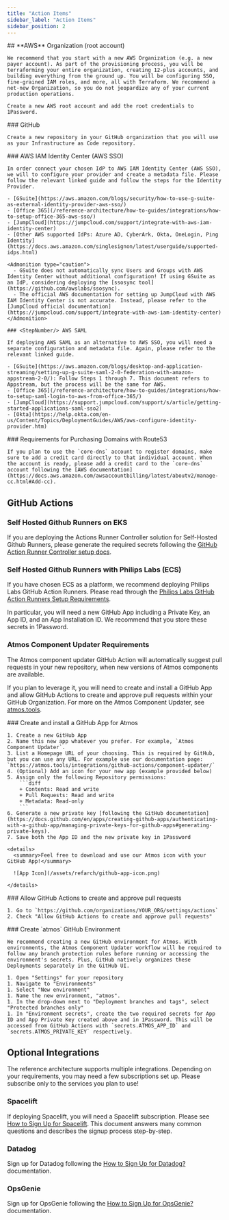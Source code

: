 ```yaml
---
title: "Action Items"
sidebar_label: "Action Items"
sidebar_position: 2
---
```


<Steps>
  <Step>
    ## <StepNumber/> **AWS** Organization (root account)

    We recommend that you start with a new AWS Organization (e.g. a new payer account). As part of the provisioning process, you will be terraforming your entire organization, creating 12-plus accounts, and building everything from the ground up. You will be configuring SSO, fine-grained IAM roles, and more, all with Terraform. We recommend a net-new Organization, so you do not jeopardize any of your current production operations.

    Create a new AWS root account and add the root credentials to 1Password.
  </Step>

  <Step>
    ### <StepNumber/> GitHub

    Create a new repository in your GitHub organization that you will use as your Infrastructure as Code repository.
  </Step>

  <Step>
    ### <StepNumber/> AWS IAM Identity Center (AWS SSO)

    In order connect your chosen IdP to AWS IAM Identity Center (AWS SSO), we will to configure your provider and create a metadata file. Please follow the relevant linked guide and follow the steps for the Identity Provider.

    - [GSuite](https://aws.amazon.com/blogs/security/how-to-use-g-suite-as-external-identity-provider-aws-sso/)
    - [Office 365](/reference-architecture/how-to-guides/integrations/how-to-setup-office-365-aws-sso/)
    - [JumpCloud](https://jumpcloud.com/support/integrate-with-aws-iam-identity-center)
    - [Other AWS supported IdPs: Azure AD, CyberArk, Okta, OneLogin, Ping Identity](https://docs.aws.amazon.com/singlesignon/latest/userguide/supported-idps.html)

    <Admonition type="caution">
      - GSuite does not automatically sync Users and Groups with AWS Identity Center without additional configuration! If using GSuite as an IdP, considering deploying the [ssosync tool](https://github.com/awslabs/ssosync).
      - The official AWS documentation for setting up JumpCloud with AWS IAM Identity Center is not accurate. Instead, please refer to the [JumpCloud official documentation](https://jumpcloud.com/support/integrate-with-aws-iam-identity-center)
    </Admonition>
  </Step>

  <Step>

    ### <StepNumber/> AWS SAML

    If deploying AWS SAML as an alternative to AWS SSO, you will need a separate configuration and metadata file. Again, please refer to the relevant linked guide.

    - [GSuite](https://aws.amazon.com/blogs/desktop-and-application-streaming/setting-up-g-suite-saml-2-0-federation-with-amazon-appstream-2-0/): Follow Steps 1 through 7. This document refers to Appstream, but the process will be the same for AWS.
    - [Office 365](/reference-architecture/how-to-guides/integrations/how-to-setup-saml-login-to-aws-from-office-365/)
    - [JumpCloud](https://support.jumpcloud.com/support/s/article/getting-started-applications-saml-sso2)
    - [Okta](https://help.okta.com/en-us/Content/Topics/DeploymentGuides/AWS/aws-configure-identity-provider.htm)
  </Step>

  <Step>
    ### <StepNumber/> Requirements for Purchasing Domains with Route53

    If you plan to use the `core-dns` account to register domains, make sure to add a credit card directly to that individual account. When the account is ready, please add a credit card to the `core-dns` account following the [AWS documentation](https://docs.aws.amazon.com/awsaccountbilling/latest/aboutv2/manage-cc.html#Add-cc).
  </Step>
</Steps>

## GitHub Actions

### Self Hosted Github Runners on EKS

If you are deploying the Actions Runner Controller solution for Self-Hosted Github Runners, please generate the required secrets following the
[GitHub Action Runner Controller setup docs](/reference-architecture/setup/github-arc/#requirements).

### Self Hosted Github Runners with Philips Labs (ECS)

If you have chosen ECS as a platform, we recommend deploying Philips Labs GitHub Action Runners. Please read through the [Philips Labs GitHub Action Runners Setup Requirements](/reference-architecture/setup/philips-labs-github-runners/#requirements).

In particular, you will need a new GitHub App including a Private Key, an App ID, and an App Installation ID. We recommend that you store these secrets in 1Password.

### Atmos Component Updater Requirements

The Atmos component updater GitHub Action will automatically suggest pull requests in your new repository, when new versions of Atmos components are available.

If you plan to leverage it, you will need to create and install a GitHub App and allow GitHub Actions to create and approve pull requests within your GitHub Organization. For more on the Atmos Component Updater, see [atmos.tools](https://atmos.tools/integrations/github-actions/component-updater).

<Steps>
  <Step>
    ### <StepNumber/> Create and install a GitHub App for Atmos

    1. Create a new GitHub App
    2. Name this new app whatever you prefer. For example, `Atmos Component Updater`.
    3. List a Homepage URL of your choosing. This is required by GitHub, but you can use any URL. For example use our documentation page: `https://atmos.tools/integrations/github-actions/component-updater/`
    4. (Optional) Add an icon for your new app (example provided below)
    5. Assign only the following Repository permissions:
        ```diff
        + Contents: Read and write
        + Pull Requests: Read and write
        + Metadata: Read-only
        ```
    6. Generate a new private key [following the GitHub documentation](https://docs.github.com/en/apps/creating-github-apps/authenticating-with-a-github-app/managing-private-keys-for-github-apps#generating-private-keys).
    7. Save both the App ID and the new private key in 1Password

    <details>
      <summary>Feel free to download and use our Atmos icon with your GitHub App!</summary>

      ![App Icon](/assets/refarch/github-app-icon.png)

    </details>
  </Step>

  <Step>
    ### <StepNumber/> Allow GitHub Actions to create and approve pull requests

    1. Go to `https://github.com/organizations/YOUR_ORG/settings/actions`
    2. Check "Allow GitHub Actions to create and approve pull requests"
  </Step>

  <Step>
    ### <StepNumber/> Create `atmos` GitHub Environment

    We recommend creating a new GitHub environment for Atmos. With environments, the Atmos Component Updater workflow will be required to follow any branch protection rules before running or accessing the environment's secrets. Plus, GitHub natively organizes these Deployments separately in the GitHub UI.

    1. Open "Settings" for your repository
    1. Navigate to "Environments"
    1. Select "New environment"
    1. Name the new environment, "atmos".
    1. In the drop-down next to "Deployment branches and tags", select "Protected branches only"
    1. In "Environment secrets", create the two required secrets for App ID and App Private Key created above and in 1Password. This will be accessed from GitHub Actions with `secrets.ATMOS_APP_ID` and `secrets.ATMOS_PRIVATE_KEY` respectively.
  </Step>
</Steps>

## Optional Integrations

The reference architecture supports multiple integrations. Depending on your requirements, you may need a few subscriptions set up. Please subscribe only to the services you plan to use!

### Spacelift

If deploying Spacelift, you will need a Spacelift subscription. Please see [How to Sign Up for Spacelift](/reference-architecture/how-to-guides/integrations/spacelift/). This document answers many common questions and describes the signup process step-by-step.

### Datadog

Sign up for Datadog following the [How to Sign Up for Datadog?](/reference-architecture/how-to-guides/integrations/datadog/how-to-sign-up-for-datadog/) documentation.

### OpsGenie

Sign up for OpsGenie following the [How to Sign Up for OpsGenie?](/reference-architecture/how-to-guides/tutorials/how-to-implement-incident-management-with-opsgenie/how-to-sign-up-for-opsgenie/) documentation.
